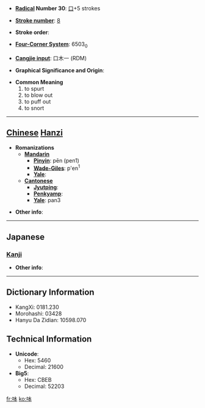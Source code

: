 * '''[[Wiktionary:Chinese radical index| Radical]] Number 30''': [[Wiktionary:Chinese radical index 口|口]]+5 strokes

* '''[[Wiktionary:Chinese total strokes index|Stroke number]]''': [[Wiktionary:Chinese total strokes index 8|8]]

* '''Stroke order''': 

* '''[[Wiktionary:Chinese four corner index|Four-Corner System]]''': 6503<sub>0</sub>

* '''[[Wiktionary:Chinese Cangjie index|Cangjie input]]''': 口木一 (RDM)

* '''Graphical Significance and Origin''': 

* '''Common Meaning'''
*#to spurt
*# to blow out
*# to puff out
*# to snort


----

== [[Chinese]] [[Hanzi]] ==

* '''Romanizations'''
** '''[[Mandarin]]'''
*** '''[[Pinyin]]''': pēn (pen1)
*** '''[[Wade-Giles]]''': p'en<sup>1</sup>
*** '''[[Yale]]''': 
** '''[[Cantonese]]'''
*** '''[[Jyutping]]''':
*** '''[[Penkyamp]]''': 
*** '''[[Yale]]''': pan3

* '''Other info''': 

----

==Japanese==
===[[Kanji]]===
{{kanji|on readings=[[ほん]] (hon)
|kun readings=
}}

* '''Other info''':  

----

== Dictionary Information ==

* KangXi: 0181.230
* Morohashi: 03428
* Hanyu Da Zidian: 10598.070

== Technical Information ==

* '''Unicode''':
** Hex: 5460
** Decimal: 21600
* '''Big5''':
** Hex: CBEB
** Decimal: 52203

[[fr:呠]]
[[ko:呠]]